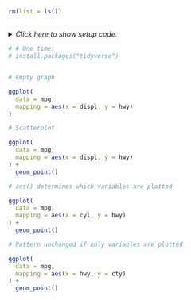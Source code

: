 ```r
rm(list = ls())
```


## <No caption defined>

<details><summary>*Click here to show setup code.*</summary>
```r
### <No caption defined>

```
```r
library(tidyverse)
```
</details>


```r
# # One time:
# install.packages("tidyverse")
```
```r

```


```r
# Empty graph
```
```r
ggplot(
  data = mpg,
  mapping = aes(x = displ, y = hwy)
)
```


```r
# Scatterplot
```
```r
ggplot(
  data = mpg,
  mapping = aes(x = displ, y = hwy)
) +
  geom_point()
```


```r
# aes() determines which variables are plotted
```
```r
ggplot(
  data = mpg,
  mapping = aes(x = cyl, y = hwy)
) +
  geom_point()
```


```r
# Pattern unchanged if only variables are plotted
```
```r
ggplot(
  data = mpg,
  mapping = aes(x = hwy, y = cty)
) +
  geom_point()
```
